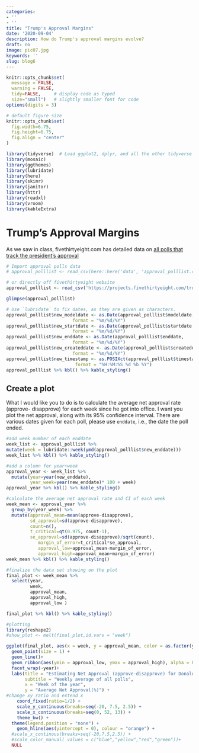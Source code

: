 ```yaml
---
categories:
- ''
- ''
title: "Trump's Approval Margins"
date: '2020-09-04'
description: How do Trump's approval margins evolve?
draft: no
image: pic07.jpg
keywords: ''
slug: blog6
---
```




```r
knitr::opts_chunk$set(
  message = FALSE, 
  warning = FALSE, 
  tidy=FALSE,     # display code as typed
  size="small")   # slightly smaller font for code
options(digits = 3)

# default figure size
knitr::opts_chunk$set(
  fig.width=6.75, 
  fig.height=6.75,
  fig.align = "center"
)
```


```r
library(tidyverse)  # Load ggplot2, dplyr, and all the other tidyverse packages
library(mosaic)
library(ggthemes)
library(lubridate)
library(here)
library(skimr)
library(janitor)
library(httr)
library(readxl)
library(vroom)
library(kableExtra)
```



# Trump's Approval Margins

As we saw in class, fivethirtyeight.com has detailed data on [all polls that track the president's approval ](https://projects.fivethirtyeight.com/trump-approval-ratings)

```r

# Import approval polls data
# approval_polllist <- read_csv(here::here('data', 'approval_polllist.csv'))

# or directly off fivethirtyeight website
approval_polllist <- read_csv('https://projects.fivethirtyeight.com/trump-approval-data/approval_polllist.csv') 

glimpse(approval_polllist) 

```

```r

# Use `lubridate` to fix dates, as they are given as characters.
approval_polllist$new_modeldate <- as.Date(approval_polllist$modeldate,
                         format = "%m/%d/%Y")
approval_polllist$new_startdate <- as.Date(approval_polllist$startdate,
                         format = "%m/%d/%Y")
approval_polllist$new_enddate <- as.Date(approval_polllist$enddate,
                         format = "%m/%d/%Y")
approval_polllist$new_createddate <- as.Date(approval_polllist$createddate,
                         format = "%m/%d/%Y")
approval_polllist$new_timestamp <- as.POSIXct(approval_polllist$timestamp,
                          format = "%H:%M:%S %d %b %Y")
approval_polllist %>% kbl() %>% kable_styling()

```

## Create a plot

What I would like you to do is to calculate the average net approval rate (approve- disapprove) for each week since he got into office. I want you plot the net approval, along with its 95% confidence interval. There are various dates given for each poll, please use `enddate`, i.e., the date the poll ended.
```r

#add week number of each enddate
week_list <- approval_polllist %>%
mutate(week = lubridate::week(ymd(approval_polllist$new_enddate)))
week_list %>% kbl() %>% kable_styling()

#add a column for year+week
approval_year <- week_list %>% 
  mutate(year=year(new_enddate),
         year_week=year(new_enddate)* 100 + week)
approval_year %>% kbl() %>% kable_styling()

#calculate the average net approval rate and CI of each week 
week_mean <- approval_year %>% 
  group_by(year_week) %>% 
  mutate(approval_mean=mean(approve-disapprove), 
         sd_approval=sd(approve-disapprove),
         count=n(),
         t_critical=qt(0.975, count-1),
         se_approval=sd(approve-disapprove)/sqrt(count),
            margin_of_error=t_critical*se_approval,
            approval_low=approval_mean-margin_of_error,
            approval_high=approval_mean+margin_of_error)
week_mean %>% kbl() %>% kable_styling()

#finalize the data set showing on the plot
final_plot <- week_mean %>%
  select(year,
         week,
         approval_mean,
         approval_high,
         approval_low )

final_plot %>% kbl() %>% kable_styling()
```

```r

#plotting
library(reshape2)
#show_plot <- melt(final_plot,id.vars = "week")

ggplot(final_plot, aes(x = week, y = approval_mean, color = as.factor(year))) +
  geom_point(size = 1) +
  geom_line()+ 
  geom_ribbon(aes(ymin = approval_low, ymax = approval_high), alpha = 0.08)+
  facet_wrap(~year)+
  labs(title = "Estimating Net Approval (approve-disapprove) for Donald Trump", 
       subtitle = "Weekly average of all polls", 
       x = "Week of the year", 
       y = "Average Net Approval(%)") +
#change xy ratio and extend x
    coord_fixed(ratio=1/2) +
    scale_y_continuous(breaks=seq(-20, 7.5, 2.5)) +
    scale_x_continuous(breaks=seq(0, 52, 13)) +
    theme_bw() +
  theme(legend.position = "none") +
    geom_hline(aes(yintercept = 0), colour = "orange") +
  #scale_x_continous(breaks=seq(-20,7.5,2.5)) +
  #scale_color_manual( values = c("blue","yellow","red","green"))+
  NULL

```




